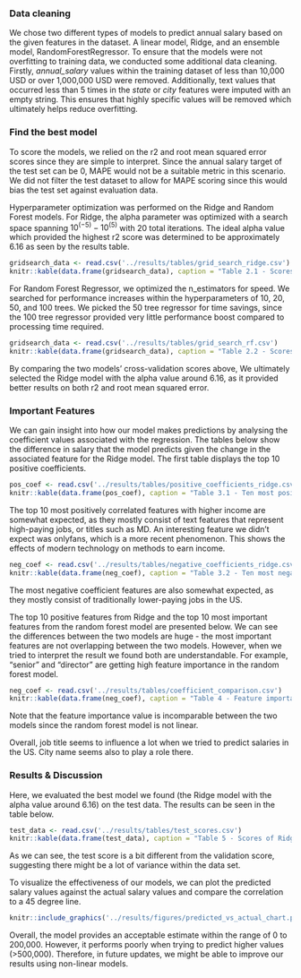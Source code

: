### Data cleaning
We chose two different types of models to predict annual salary based on the given features in the dataset. A linear model, Ridge, and an ensemble model, RandomForestRegressor. To ensure that the models were not overfitting to training data, we conducted some additional data cleaning. Firstly, *annual_salary* values within the training dataset of less than 10,000 USD or over 1,000,000 USD were removed. Additionally, text values that occurred less than 5 times in the *state* or *city* features were imputed with an empty string. This ensures that highly specific values will be removed which ultimately helps reduce overfitting.

### Find the best model
To score the models, we relied on the r2 and root mean squared error scores since they are simple to interpret. Since the annual salary target of the test set can be 0, MAPE would not be a suitable metric in this scenario. We did not filter the test dataset to allow for MAPE scoring since this would bias the test set against evaluation data.

Hyperparameter optimization was performed on the Ridge and Random Forest models. For Ridge, the alpha parameter was optimized with a search space spanning $10^{(-5)} - 10^{(5)}$ with 20 total iterations. The ideal alpha value which provided the highest r2 score was determined to be approximately 6.16 as seen by the results table.

```r
gridsearch_data <- read.csv('../results/tables/grid_search_ridge.csv')
knitr::kable(data.frame(gridsearch_data), caption = "Table 2.1 - Scores For Various Alpha Values")

```
For Random Forest Regressor, we optimized the n_estimators for speed. We searched for performance increases within the hyperparameters of 10, 20, 50, and 100 trees. We picked the 50 tree regressor for time savings, since the 100 tree regressor provided very little performance boost compared to processing time required.

```r
gridsearch_data <- read.csv('../results/tables/grid_search_rf.csv')
knitr::kable(data.frame(gridsearch_data), caption = "Table 2.2 - Scores For Various n_estimators")

```

By comparing the two models' cross-validation scores above, We ultimately selected the Ridge model with the alpha value around 6.16, as it provided better results on both r2 and root mean squared error. 

### Important Features
We can gain insight into how our model makes predictions by analysing the coefficient values associated with the regression. The tables below show the difference in salary that the model predicts given the change in the associated feature for the Ridge model. The first table displays the top 10 positive coefficients.

```r
pos_coef <- read.csv('../results/tables/positive_coefficients_ridge.csv')
knitr::kable(data.frame(pos_coef), caption = "Table 3.1 - Ten most positive coefficients")

```
The top 10 most positively correlated features with higher income are somewhat expected, as they mostly consist of text features that represent high-paying jobs, or titles such as MD. An interesting feature we didn't expect was onlyfans, which is a more recent phenomenon. This shows the effects of modern technology on methods to earn income.

```r

neg_coef <- read.csv('../results/tables/negative_coefficients_ridge.csv')
knitr::kable(data.frame(neg_coef), caption = "Table 3.2 - Ten most negative coefficients")

```
The most negative coefficient features are also somewhat expected, as they mostly consist of traditionally lower-paying jobs in the US. 

<!-- **INSERT DESCRIPTION ABOUT COMPARING RIDGE TO RANDOMFOREST** -->

The top 10 positive features from Ridge and the top 10 most important features from the random forest model are presented below. We can see the differences between the two models are huge - the most important features are not overlapping between the two models. However, when we tried to interpret the result we found both are understandable. For example, "senior" and "director" are getting high feature importance in the random forest model.


```r

neg_coef <- read.csv('../results/tables/coefficient_comparison.csv')
knitr::kable(data.frame(neg_coef), caption = "Table 4 - Feature importance comparison")

```
<!-- **(include some text about random forest coefficient values being incomparable between the two)** -->
Note that the feature importance value is incomparable between the two models since the random forest model is not linear.

<!-- **COMMENT ON RESULTS** -->

Overall, job title seems to influence a lot when we tried to predict salaries in the US. City name seems also to play a role there.

### Results & Discussion
Here, we evaluated the best model we found (the Ridge model with the alpha value around 6.16) on the test data. The results can be seen in the table below.

```r
test_data <- read.csv('../results/tables/test_scores.csv')
knitr::kable(data.frame(test_data), caption = "Table 5 - Scores of Ridge Model on Test Data")

```


<!-- **COMMENT ABOUT THE RESULTS** -->
As we can see, the test score is a bit different from the validation score, suggesting there might be a lot of variance within the data set.

To visualize the effectiveness of our models, we can plot the predicted salary values against the actual salary values and compare the correlation to a 45 degree line.

```r
knitr::include_graphics('../results/figures/predicted_vs_actual_chart.png')

```

<!-- **COMMENT ON THE GRAPH AND HOW THE MODELS PERFORMED** -->
Overall, the model provides an acceptable estimate within the range of 0 to 200,000. However, it performs poorly when trying to predict higher values (>500,000). Therefore, in future updates, we might be able to improve our results using non-linear models.

